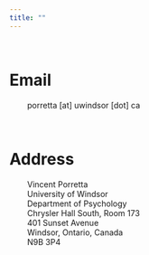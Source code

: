 ---
title: ""
---

<BR>

# Email

&nbsp; &nbsp; &nbsp; &nbsp; porretta [at] uwindsor [dot] ca   

<BR>

# Address

&nbsp; &nbsp; &nbsp; &nbsp; Vincent Porretta  
&nbsp; &nbsp; &nbsp; &nbsp; University of Windsor   
&nbsp; &nbsp; &nbsp; &nbsp; Department of Psychology   
&nbsp; &nbsp; &nbsp; &nbsp; Chrysler Hall South, Room 173  
&nbsp; &nbsp; &nbsp; &nbsp; 401 Sunset Avenue   
&nbsp; &nbsp; &nbsp; &nbsp; Windsor, Ontario, Canada    
&nbsp; &nbsp; &nbsp; &nbsp; N9B 3P4 


<br><br>